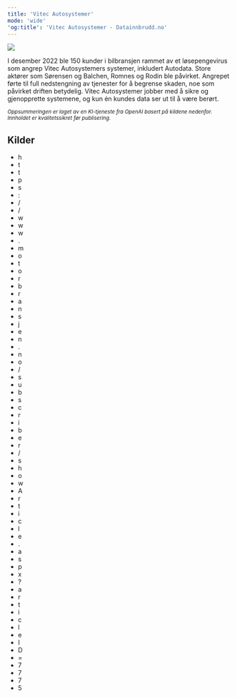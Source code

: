 ```yaml
---
title: 'Vitec Autosystemer'
mode: 'wide'
'og:title': 'Vitec Autosystemer - Datainnbrudd.no'
---
```


<Frame>
<img src="/images/vitec.png" noZoom/>
</Frame>

I desember 2022 ble 150 kunder i bilbransjen rammet av et løsepengevirus som angrep Vitec Autosystemers systemer, inkludert Autodata. Store aktører som Sørensen og Balchen, Romnes og Rodin ble påvirket. Angrepet førte til full nedstengning av tjenester for å begrense skaden, noe som påvirket driften betydelig. Vitec Autosystemer jobber med å sikre og gjenopprette systemene, og kun én kundes data ser ut til å være berørt.

<sup><i>Oppsummeringen er laget av en KI-tjeneste fra OpenAI basert på kildene nedenfor. Innholdet er kvalitetssikret før publisering.</i></sup>

## Kilder
- h
- t
- t
- p
- s
- :
- /
- /
- w
- w
- w
- .
- m
- o
- t
- o
- r
- b
- r
- a
- n
- s
- j
- e
- n
- .
- n
- o
- /
- s
- u
- b
- s
- c
- r
- i
- b
- e
- r
- /
- s
- h
- o
- w
- A
- r
- t
- i
- c
- l
- e
- .
- a
- s
- p
- x
- ?
- a
- r
- t
- i
- c
- l
- e
- I
- D
- =
- 7
- 7
- 7
- 5
